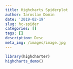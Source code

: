 ```yaml
---
title: Highcharts Spiderplot
author: Iaroslav Domin
date: '2019-02-19'
slug: hc-spider
categories: []
tags: []
description: Desc
meta_img: /images/image.jpg
---
```



```r
library(highcharter)
highcharts_demo()
```

